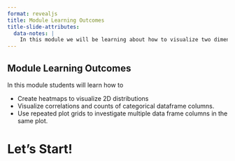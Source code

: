 ```yaml
---
format: revealjs
title: Module Learning Outcomes
title-slide-attributes:
  data-notes: |
    In this module we will be learning about how to visualize two dimensional and categorical distributions of data as well as how to perform exploratory data analysis.
---
```


## Module Learning Outcomes

In this module students will learn how to

- Create heatmaps to visualize 2D distributions
- Visualize correlations and counts of categorical dataframe columns.
- Use repeated plot grids to investigate multiple data frame columns in the same plot.

# Let's Start!
